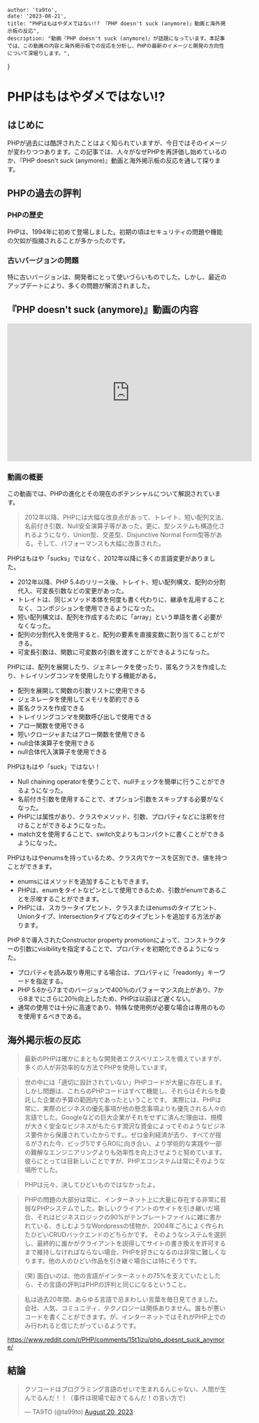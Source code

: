 
    author: 'ta9to',
    date: '2023-08-21',
    title: "PHPはもはやダメではない!? 『PHP doesn't suck (anymore)』動画と海外掲示板の反応",
    description: "動画『PHP doesn't suck (anymore)』が話題になっています。本記事では、この動画の内容と海外掲示板での反応を分析し、PHPの最新のイメージと開発の方向性について深堀りします。",
}


# **PHPはもはやダメではない!?**

## **はじめに**
PHPが過去には酷評されたことはよく知られていますが、今日ではそのイメージが変わりつつあります。この記事では、人々がなぜPHPを再評価し始めているのか、『PHP doesn't suck (anymore)』動画と海外掲示板の反応を通して探ります。

## **PHPの過去の評判**

### **PHPの歴史**
PHPは、1994年に初めて登場しました。初期の頃はセキュリティの問題や機能の欠如が指摘されることが多かったのです。

### **古いバージョンの問題**
特に古いバージョンは、開発者にとって使いづらいものでした。しかし、最近のアップデートにより、多くの問題が解消されました。

## **『PHP doesn't suck (anymore)』動画の内容**

<iframe width="560" height="315" src="https://www.youtube.com/embed/ZRV3pBuPxEQ" title="YouTube video player" frameborder="0" allow="accelerometer; autoplay; clipboard-write; encrypted-media; gyroscope; picture-in-picture; web-share" allowfullscreen></iframe>

### **動画の概要**
この動画では、PHPの進化とその現在のポテンシャルについて解説されています。

>2012年以降、PHPには大幅な改良点があって、トレイト、短い配列文法、名前付き引数、Null安全演算子等があった。更に、型システムも構造化されるようになり、Union型、交差型、Disjunctive Normal Form型等がある。そして、パフォーマンスも大幅に改善された。

PHPはもはや「sucks」ではなく、2012年以降に多くの言語変更がありました。
- 2012年以降、PHP 5.4のリリース後、トレイト、短い配列構文、配列の分割代入、可変長引数などの変更があった。
- トレイトは、同じメソッド本体を何度も書く代わりに、継承を乱用することなく、コンポジションを使用できるようになった。
- 短い配列構文は、配列を作成するために「array」という単語を書く必要がなくなった。
- 配列の分割代入を使用すると、配列の要素を直接変数に割り当てることができる。
- 可変長引数は、関数に可変数の引数を渡すことができるようになった。

PHPには、配列を展開したり、ジェネレータを使ったり、匿名クラスを作成したり、トレイリングコンマを使用したりする機能がある。
- 配列を展開して関数の引数リストに使用できる
- ジェネレータを使用してメモリを節約できる
- 匿名クラスを作成できる
- トレイリングコンマを関数呼び出しで使用できる
- アロー関数を使用できる
- 短いクロージャまたはアロー関数を使用できる
- null合体演算子を使用できる
- null合体代入演算子を使用できる

PHPはもはや「suck」ではない！
- Null chaining operatorを使うことで、nullチェックを簡単に行うことができるようになった。
- 名前付き引数を使用することで、オプション引数をスキップする必要がなくなった。
- PHPには属性があり、クラスやメソッド、引数、プロパティなどに注釈を付けることができるようになった。
- match文を使用することで、switch文よりもコンパクトに書くことができるようになった。

PHPはもはやenumsを持っているため、クラス内でケースを区別でき、値を持つことができます。
- enumsにはメソッドを追加することもできます。
- PHPは、enumをタイトなピンとして使用できるため、引数がenumであることを示唆することができます。
- PHPには、スカラータイプヒント、クラスまたはenumsのタイプヒント、Unionタイプ、Intersectionタイプなどのタイプヒントを追加する方法があります。

PHP 8で導入されたConstructor property promotionによって、コンストラクターの引数にvisibilityを指定することで、プロパティを初期化できるようになった。
- プロパティを読み取り専用にする場合は、プロパティに「readonly」キーワードを指定する。
- PHP 5.6から7までのバージョンで400％のパフォーマンス向上があり、7から8までにさらに20％向上したため、PHPは以前ほど遅くない。
- 通常の使用では十分に高速であり、特殊な使用例が必要な場合は専用のものを使用するべきである。

## **海外掲示板の反応**

>最新のPHPは確かにまともな開発者エクスペリエンスを備えていますが、多くの人が非効率的な方法でPHPを使用しています。

>世の中には「適切に設計されていない」PHPコードが大量に存在します。しかし問題は、これらのPHPコードはすべて機能し、それらはそれらを委託した企業の予算の範囲内であったということです。
>実際には、PHPは常に、実際のビジネスの優先事項が他の懸念事項よりも優先される人々の言語でした。Googleなどの巨大企業がそれをせずに済んだ理由は、規模が大きく安全なビジネスがもたらす潤沢な資金によってそのようなビジネス要件から保護されていたからです。。ゼロ金利経済が去り、すべてが揺るがされた今、ビッグ5ですらROIに向き合い、より学術的な実践や一部の難解なエンジニアリングよりも効率性を向上させようと努めています。彼らにとっては目新しいことですが、PHPエコシステムは常にそのような場所でした。

>PHPは元々、決してひどいものではなかったよ。

>PHPの問題の大部分は常に、インターネット上に大量に存在する非常に貧弱なPHPシステムでした。新しいクライアントのサイトを引き継いだ場合、それはビジネスロジックの90%がテンプレートファイルに雑に書かれている、きしむようなWordpressの怪物か、2004年ごろによく作られたひどいCRUDバックエンドのどちらかです。
>そのようなシステムを選択し、最終的に誰かがクライアントを説得してサイトの書き換えを許可するまで維持しなければならない場合、PHPを好きになるのは非常に難しくなります。他の人のひどい作品を引き継ぐ場合には特にそうです。

>(笑) 面白いのは、他の言語がインターネットの75%を支えていたとしたら、その言語の評判はPHPの評判と同じになるということ。

>私は過去20年間、あらゆる言語で忌まわしい言葉を毎日見てきました。会社、人気、コミュニティ、テクノロジーは関係ありません。誰もが悪いコードを書くことができます。が、インターネットではそれがPHP上でのみ行われると信じたがっているようです。

https://www.reddit.com/r/PHP/comments/15t1izu/php_doesnt_suck_anymore/

## **結論**

<blockquote class="twitter-tweet"><p lang="ja" dir="ltr">クソコードはプログラミング言語のせいで生まれるんじゃない、人間が生んでるんだ！！（事件は現場で起きてるんだ！の言い方で）</p>&mdash; TA9TO (@ta99to) <a href="https://twitter.com/ta99to/status/1693307864532856895?ref_src=twsrc%5Etfw">August 20, 2023</a></blockquote> <script async src="https://platform.twitter.com/widgets.js" charset="utf-8"></script>
